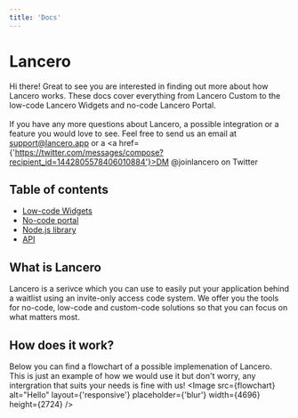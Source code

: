 ```yaml
---
title: 'Docs'
---
```


# Lancero

Hi there! Great to see you are interested in finding out more about how Lancero works. These docs cover everything from Lancero Custom to the low-code Lancero Widgets and no-code Lancero Portal. <br/><br/>
If you have any more questions about Lancero, a possible integration or a feature you would love to see. Feel free to send us an email at <a>support@lancero.app</a> or a <a href={'https://twitter.com/messages/compose?recipient_id=1442805578406010884'}>DM @joinlancero on Twitter</a>

## Table of contents
- [Low-code Widgets](/widgets)
- [No-code portal](/portal)
- [Node.js library](/node)
- [API](/public-api)

## What is Lancero
Lancero is a serivce which you can use to easily put your application behind a waitlist using an invite-only access code system.
We offer you the tools for no-code, low-code and custom-code solutions so that you can focus on what matters most.

## How does it work?
Below you can find a flowchart of a possible implemenation of Lancero. This is just an example of how we would use it but don't worry, any intergration that suits your needs is fine with us!
<Image src={flowchart} alt="Hello" layout={'responsive'} placeholder={'blur'} width={4696} height={2724} />